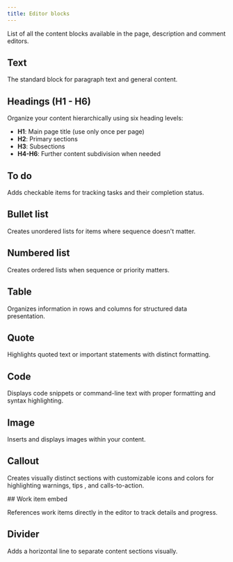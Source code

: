 ```yaml
---
title: Editor blocks
---
```



List of all the content blocks available in the page, description and comment editors.

## Text
The standard block for paragraph text and general content.

## Headings (H1 - H6)    
Organize your content hierarchically using six heading levels:

- **H1**: Main page title (use only once per page)
- **H2**: Primary sections
- **H3**: Subsections
- **H4-H6**: Further content subdivision when needed 

## To do
Adds checkable items for tracking tasks and their completion status.

## Bullet list
Creates unordered lists for items where sequence doesn't matter.

## Numbered list
Creates ordered lists when sequence or priority matters.                                   

## Table     
Organizes information in rows and columns for structured data presentation.

## Quote
Highlights quoted text or important statements with distinct formatting.

## Code
Displays code snippets or command-line text with proper formatting and syntax highlighting.

## Image
Inserts and displays images within your content. 

## Callout   
Creates visually distinct sections with customizable icons and colors for highlighting warnings, tips , and calls-to-action.

<div className="tag-wrapper">
 ## Work item embed
<Tags 
  tags={[ 
    { name: "Pro", link:"https://plane.so/pricing", additionalClass: "pro" }
  ]} 
 />
</div>

References work items directly in the editor to track details and progress. 

## Divider 
Adds a horizontal line to separate content sections visually.
